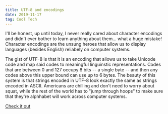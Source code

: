 ```yaml
---
title: UTF-8 and encodings
date: 2019-11-17
tag: Cool Tech
---
```


I'll be honest, up until today, I never really cared about character encodings
and didn't ever bother to learn anything about them... what a huge mistake!
Character encodings are the unsung heroes that allow us to display languages
(besides English) reliabely on computer systems.

The gist of UTF-8 is that it is an encoding that allows us to take Unicode code
and map said codes to meaningful linguinstic representations. Codes that are
between 0 and 127 occupy 8 bits -- a single byte -- and then any codes above
this upper bound can use up to 6 bytes. The beauty of this system is that
strings encoded in UTF-8 look exactly the same as strings encoded in ASCII.
Americans are chilling and don't need to worry about squat, while the rest of
the world has to "jump through hoops" to make sure that they're alphhabet will
work across computer systems.

[ Check it out ](https://www.joelonsoftware.com/2003/10/08/the-absolute-minimum-every-software-developer-absolutely-positively-must-know-about-unicode-and-character-sets-no-excuses/)
